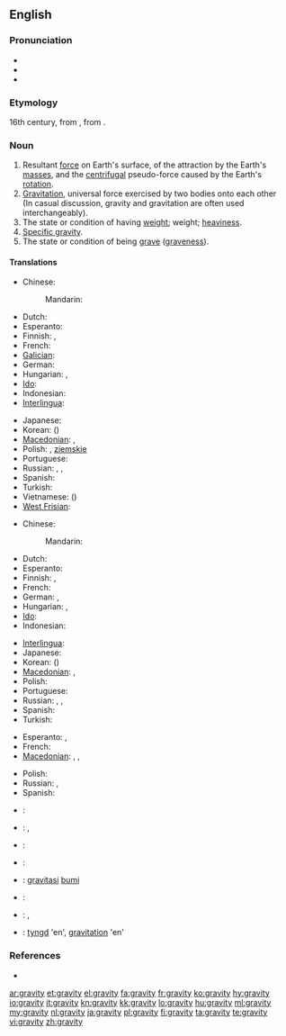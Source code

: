 {{wikipedia}}
==English==

===Pronunciation===
* {{IPA|/ˈɡɹævɪti/}}
* {{audio|en-us-gravity.ogg|Audio (US)}}
* {{hyphenation|grav|i|ty}}

===Etymology===
16th century, from {{etyl|la}} {{term|gravitas|gravitās|weight|lang=la}}, from {{term|gravis||heavy|lang=la}}.

===Noun===
{{en-noun|gravities|-}}

# Resultant [[force]] on Earth's surface, of the attraction by the Earth's [[mass]]es, and the [[centrifugal]] pseudo-force caused by the Earth's [[rotation]].
# [[gravitation|Gravitation]], universal force exercised by two bodies onto each other<br> (In casual discussion, gravity and gravitation are often used interchangeably).
# The state or condition of having [[weight]]; weight; [[heaviness]].
# [[specific gravity|Specific gravity]].
# The state or condition of being [[grave]] ([[graveness]]).

====Translations====
{{trans-top|resultant force on Earth's surface}}
* Chinese:
*: Mandarin: {{t-|cmn|重力|tr=zhònglì|sc=Hani}}
* Dutch: {{t+|nl|zwaartekracht|f}}
* Esperanto: {{t-|eo|gravito|xs=Esperanto}}
* Finnish: {{t-|fi|painovoima}}, {{t-|fi|gravitaatio}}
* French: {{t+|fr|gravité|f}}
* [[Galician]]: {{t|gl|gravidade|f}}
* German: {{t+|de|Erdanziehung|f}}
* Hungarian: {{t|hu|nehézségi erő}},  {{t+|hu|gravitáció}}
* [[Ido]]: {{t+|io|gravito|xs=Ido}}
* Indonesian: {{t|id|gaya tarik bumi|xs=Indonesian}}
* [[Interlingua]]: {{t-|ia|gravitate|xs=Interlingua}}
{{trans-mid}}
* Japanese: {{t+|ja|重力|tr=[[じゅうりょく]], jūryoku}}
* Korean: {{t|ko|중력|tr=jungryeok|sc=Kore}} ({{t|ko|重力|sc=Kore}})
* [[Macedonian]]: {{t|mk|земјина тежа|f|tr=zémjina téža}},  {{t-|mk|гравитација|f|tr=gravitácija}}
* Polish: {{t|pl|ciążenie|n}}, {{t|pl|przyciąganie|n}} [[ziemski|ziemskie]]
* Portuguese: {{t+|pt|gravidade|f}}
* Russian: {{t+|ru|тяготение|n|tr=tjagoténije}}, {{t+|ru|гравитация|tr=gravitácija}}, {{t|ru|притяжение|n|tr=pritjažénije|sc=Cyrl}}
* Spanish: {{t|es|gravedad|f}}
* Turkish: {{t|tr|yerçekimi}}
* Vietnamese: {{t|vi|trọng lực}} ({{t|vi|重力}})
* [[West Frisian]]: {{t-|fy|swiertekrêft|xs=West Frisian}}
{{trans-bottom}}

{{trans-top|gravitation, gravity force on two mass bodies}}
* Chinese:
*: Mandarin: {{t-|cmn|引力|tr=yǐnlì|sc=Hani}}
* Dutch: {{t+|nl|zwaartekracht|f}}
* Esperanto: {{t-|eo|gravito|xs=Esperanto}}
* Finnish: {{t-|fi|painovoima}}, {{t-|fi|gravitaatio}}
* French: {{t+|fr|gravité|f}}
* German: {{t+|de|Schwerkraft|f}}, {{t+|de|Gravitation|f}}
* Hungarian: {{t+|hu|gravitáció}},  {{t+|hu|tömegvonzás}}
* [[Ido]]: {{t-|io|gravitado|xs=Ido}}
* Indonesian: {{t|id|gravitasi|xs=Indonesian}}
{{trans-mid}}
* [[Interlingua]]: {{t-|ia|gravitation|xs=Interlingua}}
* Japanese: {{t-|ja|引力|tr=[[いんりょく]], inryoku}}
* Korean: {{t|ko|인력|tr=inryeok|sc=Kore}} ({{t|ko|引力|sc=Kore}})
* [[Macedonian]]: {{t|mk|земјина тежа|f|tr=zémjina téža}},  {{t-|mk|гравитација|f|tr=gravitácija}}
* Polish: {{t+|pl|grawitacja|f}}
* Portuguese: {{t+|pt|gravitação|f}}
* Russian: {{t+|ru|тяготение|n|tr=tjagoténije}}, {{t+|ru|гравитация|tr=gravitácija}}, {{t|ru|притяжение|n|tr=pritjažénije|sc=Cyrl}}
* Spanish: {{t-|es|gravedad|f}}
* Turkish: {{t|tr|kütleçekim}}
{{trans-bottom}}

{{trans-top|graveness, the condition or state of being grave}}
* Esperanto: {{t-|eo|graveco|xs=Esperanto}}, {{t-|eo|seriozeco|xs=Esperanto}}
* French: {{t+|fr|gravité|f}}
* [[Macedonian]]: {{t-|mk|сериозност|f|tr=serióznost}},  {{t-|mk|тежина|f|tr=téžina}},  {{t-|mk|важност|f|tr=vážnost}}
{{trans-mid}}
* Polish: {{t|pl|powaga|f}}
* Russian: {{t|ru|серьёзность|tr=s'er'józnost'}}, {{t+|ru|важность|tr=vážnost'}}
* Spanish: {{t-|es|gravedad|f}}
{{trans-bottom}}

{{checktrans-top}}
* {{ttbc|Catalan}}: {{t|ca|gravetat|f}}
* {{ttbc|Estonian}}: {{t-|et|raskusjõud}}, {{t-|et|gravitatsioon}}
* {{ttbc|French}}: {{t+|fr|pesanteur|f}}
* {{ttbc|Hebrew}}: {{t-|he|משיכה|f|tr=meshiĥa}}
* {{ttbc|Indonesian}}: [[gravitasi]] [[bumi]]
{{trans-mid}}
* {{ttbc|Italian}}: {{t-|it|gravità|f}}
* {{ttbc|Lithuanian}}: {{t+|lt|trauka|f|xs=Lithuanian}}, {{t-|lt|gravitacija|f|xs=Lithuanian}}
* {{ttbc|Swedish}}: [[tyngd]] 'en', [[gravitation]] 'en'
{{trans-bottom}}

===References===
* {{R:OED2}}

[[ar:gravity]]
[[et:gravity]]
[[el:gravity]]
[[fa:gravity]]
[[fr:gravity]]
[[ko:gravity]]
[[hy:gravity]]
[[io:gravity]]
[[it:gravity]]
[[kn:gravity]]
[[kk:gravity]]
[[lo:gravity]]
[[hu:gravity]]
[[ml:gravity]]
[[my:gravity]]
[[nl:gravity]]
[[ja:gravity]]
[[pl:gravity]]
[[fi:gravity]]
[[ta:gravity]]
[[te:gravity]]
[[vi:gravity]]
[[zh:gravity]]